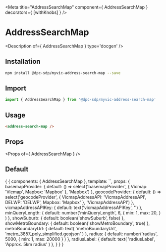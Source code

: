 
<Meta title="AddressSearchMap" component={ AddressSearchMap } decorators={ [withKnobs] } />

# AddressSearchMap

<Description of={ AddressSearchMap } type='docgen' />

## Installation

```bash
npm install @dpc-sdp/myvic-address-search-map --save
```

## Import

```javascript
import { AddressSearchMap } from '@dpc-sdp/myvic-address-search-map'
```

## Usage

```html
<address-search-map />
```

## Props

<Props of={ AddressSearchMap } />

## Default

<Preview>
  <Story name="Default">
    {
      {
        components: { AddressSearchMap },
        template: `<address-search-map
          :basemapProvider="basemapProvider"
          :geocodeProvider="geocodeProvider"
          :vicmapAddressAPIKey="vicmapAddressAPIKey"
          :minQueryLength="minQueryLength"
          :showSuburb="showSuburb"
          :showMetroBoundary="showMetroBoundary"
          :metroBoundaryUrl="metroBoundaryUrl"
          :radius="radius"
          :radiusLabel="radiusLabel"
        />`,
        props: {
          basemapProvider: {
            default: () => select('basemapProvider', { Vicmap: 'Vicmap', Mapbox: 'Mapbox' }, 'Mapbox')
          },
          geocodeProvider: {
            default: () => select('geocodeProvider', { VicmapAddressAPI: 'VicmapAddressAPI', DELWP: 'DELWP', Mapbox: 'Mapbox' }, 'VicmapAddressAPI')
          },
          vicmapAddressAPIKey: {
            default: text('vicmapAddressAPIKey', '')
          },
          minQueryLength: {
            default: number('minQueryLength', 6,
              {
                min: 1,
                max: 20,
              }
            )
          },
          showSuburb: {
            default: boolean('showSuburb', false)
          },
          showMetroBoundary: {
            default: boolean('showMetroBoundary', true)
          },
          metroBoundaryUrl: {
            default: text(
              'metroBoundaryUrl',
              'metro_3857_poly_simplified.geojson'
            )
          },
          radius: {
            default: number('radius', 5000,
              {
                min: 1,
                max: 20000
              }
            )
          },
          radiusLabel: {
            default: text(
              'radiusLabel',
              'Approx. 5km radius'
            )
          },
        }
      }
    }
  </Story>
</Preview>

